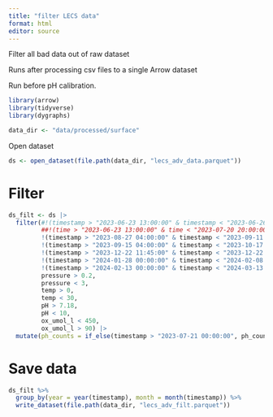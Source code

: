 ```yaml
---
title: "filter LECS data"
format: html
editor: source
---
```


Filter all bad data out of raw dataset

Runs after processing csv files to a single Arrow dataset

Run before pH calibration.

```r
library(arrow)
library(tidyverse)
library(dygraphs)

data_dir <- "data/processed/surface"
```

Open dataset

```r
ds <- open_dataset(file.path(data_dir, "lecs_adv_data.parquet"))
```

# Filter

```r
ds_filt <- ds |> 
  filter(#!(timestamp > "2023-06-23 13:00:00" & timestamp < "2023-06-26 11:00:00"),
         ##!(time > "2023-06-23 13:00:00" & time < "2023-07-20 20:00:00"),
         !(timestamp > "2023-08-27 04:00:00" & timestamp < "2023-09-11 16:20:00"),
         !(timestamp > "2023-09-15 04:00:00" & timestamp < "2023-10-17 16:00:00"),
         !(timestamp > "2023-12-22 11:45:00" & timestamp < "2023-12-22 12:45:00"),
         !(timestamp > "2024-01-28 00:00:00" & timestamp < "2024-02-08 10:00:00"),
         !(timestamp > "2024-02-13 00:00:00" & timestamp < "2024-03-13 18:00:00"),
         pressure > 0.2,
         pressure < 3,
         temp > 0,
         temp < 30,
         pH > 7.18,
         pH < 10,
         ox_umol_l < 450,
         ox_umol_l > 90) |> 
  mutate(ph_counts = if_else(timestamp > "2023-07-21 00:00:00", ph_counts, NA))
```
# Save data

```r
ds_filt %>% 
  group_by(year = year(timestamp), month = month(timestamp)) %>% 
  write_dataset(file.path(data_dir, "lecs_adv_filt.parquet"))
```